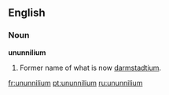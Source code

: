 ==English==
===Noun===
'''ununnilium'''
#{{chemistry}} Former name of what is now [[darmstadtium]].

[[fr:ununnilium]]
[[pt:ununnilium]]
[[ru:ununnilium]]